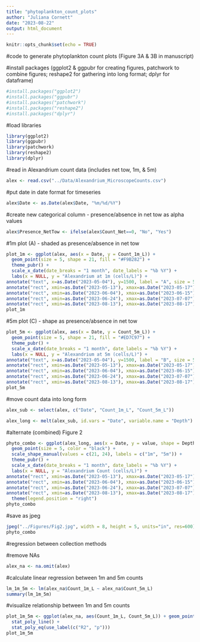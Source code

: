 ```yaml
---
title: "phytoplankton_count_plots"
author: "Juliana Cornett"
date: "2023-08-22"
output: html_document
---
```


```r
knitr::opts_chunk$set(echo = TRUE)
```

#code to generate phytoplankton count plots (Figure 3A & 3B in manuscript)

#install packages (ggplot2 & ggpubr for creating figures, patchwork to combine figures; reshape2 for gathering into long format; dplyr for dataframe)

```r
#install.packages("ggplot2")
#install.packages("ggpubr")
#install.packages("patchwork")
#install.packages("reshape2")
#install.packages("dplyr")
```

#load libraries

```r
library(ggplot2)
library(ggpubr)
library(patchwork)
library(reshape2)
library(dplyr)
```

#read in Alexandrium count data (includes net tow, 1m, & 5m)

```r
alex <- read.csv("../Data/Alexandrium_MicroscopeCounts.csv")
```

#put date in date format for timeseries

```r
alex$Date <- as.Date(alex$Date, "%m/%d/%Y")
```

#create new categorical column - presence/absence in net tow as alpha values

```r
alex$Presence_NetTow <- ifelse(alex$Count_Net==0, "No", "Yes")
```

#1m plot (A) - shaded as presence/absence in net tow

```r
plot_1m <- ggplot(alex, aes(x = Date, y = Count_1m_L)) +
  geom_point(size = 5, shape = 21, fill = "#F9B282") +
  theme_pubr() +
  scale_x_date(date_breaks = "1 month", date_labels = "%b %Y") +
  labs(x = NULL, y = "Alexandrium at 1m (cells/L)") +
annotate("text", x=as.Date("2023-05-04"), y=1500, label = "A", size = 5) +
annotate("rect", xmin=as.Date("2023-05-13"), xmax=as.Date("2023-05-17"), ymin = 0, ymax=Inf, fill = "#F9B282", alpha = 0.25) +
annotate("rect", xmin=as.Date("2023-06-04"), xmax=as.Date("2023-06-15"), ymin = 0, ymax=Inf, fill = "#F9B282", alpha = 0.25) +
annotate("rect", xmin=as.Date("2023-06-24"), xmax=as.Date("2023-07-07"), ymin = 0, ymax=Inf, fill = "#F9B282", alpha = 0.25) +
annotate("rect", xmin=as.Date("2023-08-13"), xmax=as.Date("2023-08-17"), ymin = 0, ymax=Inf, fill = "#F9B282", alpha = 0.25)
plot_1m
```

#5m plot (C) - shape as presence/absence in net tow 

```r
plot_5m <- ggplot(alex, aes(x = Date, y = Count_5m_L)) +
  geom_point(size = 5, shape = 21, fill = "#ED7C97") +
  theme_pubr() +
  scale_x_date(date_breaks = "1 month", date_labels = "%b %Y") +
  labs(x = NULL, y = "Alexandrium at 5m (cells/L)") +
annotate("text", x=as.Date("2023-05-04"), y=1500, label = "B", size = 5) +
annotate("rect", xmin=as.Date("2023-05-13"), xmax=as.Date("2023-05-17"), ymin = 0, ymax=Inf, fill = "#ED7C97", alpha = 0.25) +
annotate("rect", xmin=as.Date("2023-06-04"), xmax=as.Date("2023-06-15"), ymin = 0, ymax=Inf, fill = "#ED7C97", alpha = 0.25) +
annotate("rect", xmin=as.Date("2023-06-24"), xmax=as.Date("2023-07-07"), ymin = 0, ymax=Inf, fill = "#ED7C97", alpha = 0.25) +
annotate("rect", xmin=as.Date("2023-08-13"), xmax=as.Date("2023-08-17"), ymin = 0, ymax=Inf, fill = "#ED7C97", alpha = 0.25)
plot_5m
```

#move count data into long form

```r
alex_sub <- select(alex, c("Date", "Count_1m_L", "Count_5m_L"))
```

```r
alex_long <- melt(alex_sub, id.vars = "Date", variable.name = "Depth") %>% na.omit()
```

#alternate (combined) Figure 2

```r
phyto_combo <- ggplot(alex_long, aes(x = Date, y = value, shape = Depth)) +
  geom_point(size = 5, color = "black") +
  scale_shape_manual(values = c(21, 24), labels = c("1m", "5m")) +
  theme_pubr() +
  scale_x_date(date_breaks = "1 month", date_labels = "%b %Y") +
  labs(x = NULL, y = "Alexandrium Count (cells/L)") +
annotate("rect", xmin=as.Date("2023-05-13"), xmax=as.Date("2023-05-17"), ymin = 0, ymax=Inf, fill = "darkgray", alpha = 0.25) +
annotate("rect", xmin=as.Date("2023-06-04"), xmax=as.Date("2023-06-15"), ymin = 0, ymax=Inf, fill = "darkgray", alpha = 0.25) +
annotate("rect", xmin=as.Date("2023-06-24"), xmax=as.Date("2023-07-07"), ymin = 0, ymax=Inf, fill = "darkgray", alpha = 0.25) +
annotate("rect", xmin=as.Date("2023-08-13"), xmax=as.Date("2023-08-17"), ymin = 0, ymax=Inf, fill = "darkgray", alpha = 0.25) +
  theme(legend.position = "right")
phyto_combo
```

#save as jpeg
```r
jpeg("../Figures/Fig2.jpg", width = 8, height = 5, units="in", res=600)
phyto_combo
```

#regression between collection methods

#remove NAs

```r
alex_na <- na.omit(alex)
```

#calculate linear regression between 1m and 5m counts

```r
lm_1m_5m <- lm(alex_na$Count_1m_L ~ alex_na$Count_5m_L)
summary(lm_1m_5m)
```

#visualize relationship between 1m and 5m counts

```r
plot_1m_5m <- ggplot(alex_na, aes(Count_1m_L, Count_5m_L)) + geom_point() + 
  stat_poly_line() +
  stat_poly_eq(use_label(c("R2", "p")))
plot_1m_5m
```
